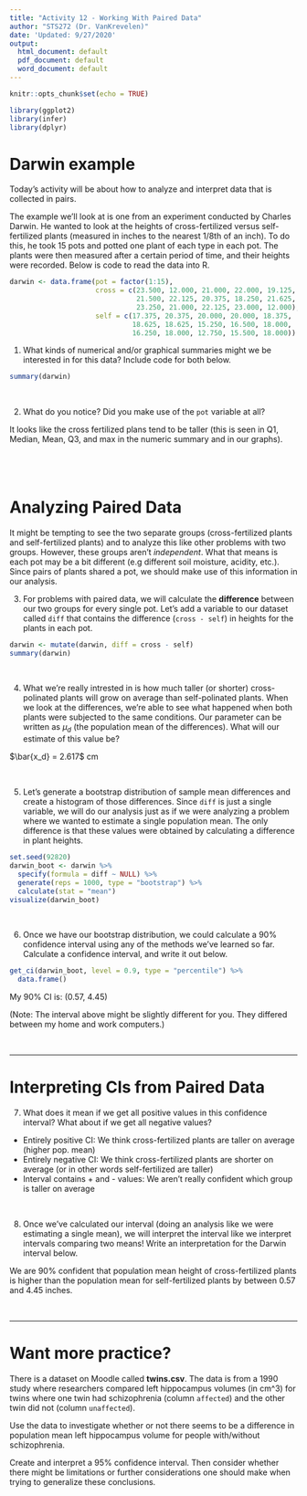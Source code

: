 ```yaml
---
title: "Activity 12 - Working With Paired Data"
author: "STS272 (Dr. VanKrevelen)"
date: 'Updated: 9/27/2020'
output:
  html_document: default
  pdf_document: default
  word_document: default
---
```


```r
knitr::opts_chunk$set(echo = TRUE)
```

```r
library(ggplot2)
library(infer)
library(dplyr)
```

# Darwin example

Today's activity will be about how to analyze and interpret data that is collected in pairs. 

The example we'll look at is one from an experiment conducted by Charles Darwin. He wanted to look at the heights of cross-fertilized versus self-fertilized plants (measured in inches to the nearest 1/8th of an inch). To do this, he took 15 pots and potted one plant of each type in each pot. The plants were then measured after a certain period of time, and their heights were recorded. Below is code to read the data into R.

```r
darwin <- data.frame(pot = factor(1:15),
                     cross = c(23.500, 12.000, 21.000, 22.000, 19.125,
                               21.500, 22.125, 20.375, 18.250, 21.625,
                               23.250, 21.000, 22.125, 23.000, 12.000),
                     self = c(17.375, 20.375, 20.000, 20.000, 18.375,
                              18.625, 18.625, 15.250, 16.500, 18.000,
                              16.250, 18.000, 12.750, 15.500, 18.000))

```

1. What kinds of numerical and/or graphical summaries might we be interested in for this data? Include code for both below.

```r
summary(darwin)
```

<br>

2. What do you notice? Did you make use of the `pot` variable at all?

It looks like the cross fertilized plans tend to be taller (this is seen in Q1, Median, Mean, Q3, and max in the numeric summary and in our graphs).

<br>
---


# Analyzing Paired Data

It might be tempting to see the two separate groups (cross-fertilized plants and self-fertilized plants) and to analyze this like other problems with two groups. However, these groups aren't *independent*. What that means is each pot may be a bit different (e.g different soil moisture, acidity, etc.). Since pairs of plants shared a pot, we should make use of this information in our analysis.

3. For problems with paired data, we will calculate the **difference** between our two groups for every single pot. Let's add a variable to our dataset called `diff` that contains the difference (`cross - self`) in heights for the plants in each pot.

```r
darwin <- mutate(darwin, diff = cross - self)
summary(darwin)
```

<br>

4. What we're really intrested in is how much taller (or shorter) cross-polinated plants will grow on average than self-polinated plants. When we look at the differences, we're able to see what happened when both plants were subjected to the same conditions. Our parameter can be written as $\mu_d$ (the population mean of the differences). What will our estimate of this value be?

$\bar{x_d} = 2.617$ cm

<br>

5. Let's generate a bootstrap distribution of sample mean differences and create a histogram of those differences. Since `diff` is just a single variable, we will do our analysis just as if we were analyzing a problem where we wanted to estimate a single population mean. The only difference is that these values were obtained by calculating a difference in plant heights.

```r
set.seed(92820)
darwin_boot <- darwin %>%
  specify(formula = diff ~ NULL) %>%
  generate(reps = 1000, type = "bootstrap") %>%
  calculate(stat = "mean")
visualize(darwin_boot)
```

<br>

6. Once we have our bootstrap distribution, we could calculate a 90% confidence interval using any of the methods we've learned so far. Calculate a confidence interval, and write it out below.

```r
get_ci(darwin_boot, level = 0.9, type = "percentile") %>%
  data.frame()
```

My 90% CI is: (0.57, 4.45)

(Note: The interval above might be slightly different for you. They differed between my home and work computers.)

<br>


---

# Interpreting CIs from Paired Data

7. What does it mean if we get all positive values in this confidence interval? What about if we get all negative values?

- Entirely positive CI: We think cross-fertilized plants are taller on average (higher pop. mean)
- Entirely negative CI: We think cross-fertilized plants are shorter on average (or in other words self-fertilized are taller)
- Interval contains + and - values: We aren't really confident which group is taller on average

<br>

8. Once we've calculated our interval (doing an analysis like we were estimating a single mean), we will interpret the interval like we interpret intervals comparing two means! Write an interpretation for the Darwin interval below.

We are 90% confident that population mean height of cross-fertilized plants is higher than the population mean for self-fertilized plants by between 0.57 and 4.45 inches.

<br>

---

# Want more practice? 

There is a dataset on Moodle called **twins.csv**. The data is from a 1990 study where researchers compared left hippocampus volumes (in cm^3) for twins where one twin had schizophrenia (column `affected`) and the other twin did not (column `unaffected`). 

Use the data to investigate whether or not there seems to be a difference in population mean left hippocampus volume for people with/without schizophrenia. 

Create and interpret a 95% confidence interval. Then consider whether there might be limitations or further considerations one should make when trying to generalize these conclusions.